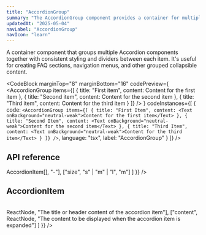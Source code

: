 ```yaml
---
title: "AccordionGroup"
summary: "The AccordionGroup component provides a container for multiple Accordion components with consistent styling and spacing."
updatedAt: "2025-05-04"
navLabel: "AccordionGroup"
navIcon: "learn"
---
```


A container component that groups multiple Accordion components together with consistent styling and dividers between each item. It's useful for creating FAQ sections, navigation menus, and other grouped collapsible content.

<CodeBlock
  marginTop="8"
  marginBottom="16"
  codePreview={
    <AccordionGroup
      items={[
        {
          title: "First item",
          content: <Text onBackground="neutral-weak">Content for the first item</Text>
        },
        {
          title: "Second item",
          content: <Text onBackground="neutral-weak">Content for the second item</Text>
        },
        {
          title: "Third item",
          content: <Text onBackground="neutral-weak">Content for the third item</Text>
        }
      ]}
    />
  }
  codeInstances={[
    {
      code:
`<AccordionGroup
    items={[
      {
        title: "First Item",
        content: <Text onBackground="neutral-weak">Content for the first item</Text>
      },
      {
        title: "Second Item",
        content: <Text onBackground="neutral-weak">Content for the second item</Text>
      },
      {
        title: "Third Item",
        content: <Text onBackground="neutral-weak">Content for the third item</Text>
      }
    ]}
/>`,
      language: "tsx",
      label: "AccordionGroup"
    }
  ]}
/>

## API reference

<Table
  marginTop="8"
  marginBottom="16"
  data={{
    headers: [
      { content: "Prop", key: "prop", sortable: true },
      { content: "Type", key: "type" },
      { content: "Default", key: "default" },
    ],
    rows: [
      ["items", <InlineCode>AccordionItem[]</InlineCode>, "-"],
      ["size", <InlineCode>"s" | "m" | "l"</InlineCode>, <InlineCode>"m"</InlineCode>]
    ]
  }}
/>

## AccordionItem

<Table
  marginTop="8"
  marginBottom="16"
  data={{
    headers: [
      { content: "Prop", key: "prop", sortable: true },
      { content: "Type", key: "type" },
      { content: "Description", key: "description" }
    ],
    rows: [
      ["title", <InlineCode>ReactNode</InlineCode>, "The title or header content of the accordion item"],
      ["content", <InlineCode>ReactNode</InlineCode>, "The content to be displayed when the accordion item is expanded"]
    ]
  }}
/>